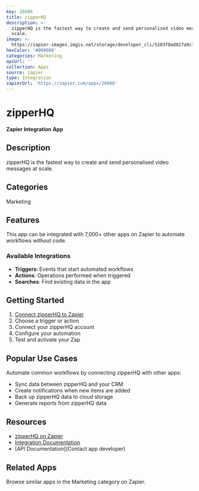 ```yaml
---
key: 26606
title: zipperHQ
description: >-
  zipperHQ is the fastest way to create and send personalised video messages at
  scale.
image: >-
  https://zapier-images.imgix.net/storage/developer_cli/5103f0ad827a9c1e6ee4a63cb835bafa_2.png?auto=format%2Ccompress&ixlib=python-3.0.0&q=50
hexColor: '#000000'
categories: Marketing
apiUrl: ''
collection: Apps
source: zapier
type: Integration
zapierUrl: 'https://zapier.com/apps/26606'
---
```

# zipperHQ

**Zapier Integration App**

## Description

zipperHQ is the fastest way to create and send personalised video messages at scale.

## Categories

Marketing

## Features

This app can be integrated with 7,000+ other apps on Zapier to automate workflows without code.

### Available Integrations

- **Triggers**: Events that start automated workflows
- **Actions**: Operations performed when triggered
- **Searches**: Find existing data in the app

## Getting Started

1. [Connect zipperHQ to Zapier](https://zapier.com/apps/26606)
2. Choose a trigger or action
3. Connect your zipperHQ account
4. Configure your automation
5. Test and activate your Zap

## Popular Use Cases

Automate common workflows by connecting zipperHQ with other apps:

- Sync data between zipperHQ and your CRM
- Create notifications when new items are added
- Back up zipperHQ data to cloud storage
- Generate reports from zipperHQ data

## Resources

- [zipperHQ on Zapier](https://zapier.com/apps/26606)
- [Integration Documentation](https://zapier.com/apps/26606/integrations)
- [API Documentation](Contact app developer)

## Related Apps

Browse similar apps in the Marketing category on Zapier.
